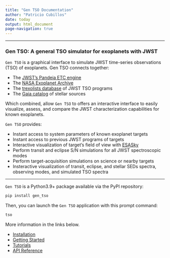 ```yaml
---
title: "Gen TSO Documentation"
author: "Patricio Cubillos"
date: today
output: html_document
page-navigation: true
---
```


---

### Gen TSO: A general TSO simulator for exoplanets with JWST

`Gen TSO` is a graphical interface to simulate JWST time-series
observations (TSO) of exoplanets.  Gen TSO connects together:

- The [JWST's Pandeia ETC engine](https://outerspace.stsci.edu/display/PEN/Pandeia+Engine+News)
- The [NASA Exoplanet Archive](https://exoplanetarchive.ipac.caltech.edu/)
- The [trexolists database](https://www.stsci.edu/~nnikolov/TrExoLiSTS/JWST/trexolists.html) of JWST TSO programs
- The [Gaia catalog](https://gea.esac.esa.int/archive/) of stellar sources

Which combined, allow `Gen TSO` to offers an interactive interface to easily
visualize, assess, and compare the JWST characterization capabilities
for known exoplanets.

`Gen TSO` provides:

- Instant access to system parameters of known exoplanet targets
- Instant access to previous JWST programs of targets
- Interactive visualization of target's field of view with [ESASky](https://sky.esa.int/esasky/)
- Perform transit and eclipse S/N simulations for all JWST spectroscopic modes
- Perform target-acquisition simulations on science or nearby targets
- Insteractive visualization of transit, eclipse, and stellar SEDs spectra, observing modes, and simulated TSO spectra

---

`Gen TSO` is a Python3.9+ package available via the PyPI repository:

```bash
pip install gen_tso
```

Then, you can launch the `Gen TSO` application with this prompt command:
```bash
tso
```

More information in the links below.

- [Installation](install.qmd)
- [Getting Started](get_started.qmd)
- [Tutorials](tutorials.qmd)
- [API Reference](api)

